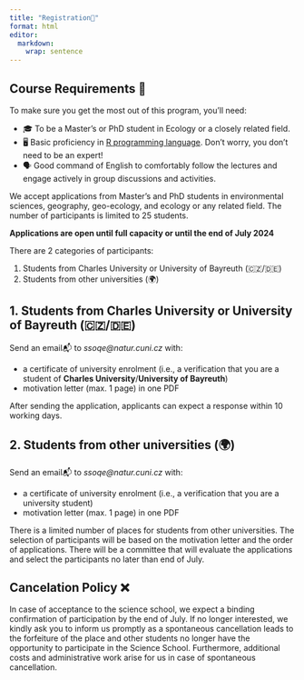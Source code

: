 ```yaml
---
title: "Registration📝"
format: html
editor: 
  markdown: 
    wrap: sentence
---
```


:::{.callout-note}
## Course Requirements 📝
To make sure you get the most out of this program, you'll need:

* 🎓 To be a Master’s or PhD student in Ecology or a closely related field.
* 🖥️ Basic proficiency in [R programming language](https://en.wikipedia.org/wiki/R_(programming_language)). Don't worry, you don't need to be an expert!
* 🗣️ Good command of English to comfortably follow the lectures and engage actively in group discussions and activities.
:::

We accept applications from Master's and PhD students in environmental sciences, geography, geo-ecology, and ecology or any related field. The number of participants is limited to 25 students.

:::{.callout-important}
**Applications are open until full capacity or until the end of July 2024**   
:::

There are 2 categories of participants:

1. Students from Charles University or University of Bayreuth (🇨🇿/🇩🇪)
2. Students from other universities (🌍)

## 1. Students from Charles University or University of Bayreuth (🇨🇿/🇩🇪)

Send an email📬 to *ssoqe@natur.cuni.cz* with:

   * a certificate of university enrolment (i.e., a verification that you are a student of **Charles University**/**University of Bayreuth**)
   * motivation letter (max. 1 page) in one PDF

After sending the application, applicants can expect a response within 10 working days. 

## 2. Students from other universities (🌍)

Send an email📬 to *ssoqe@natur.cuni.cz* with:

  * a certificate of university enrolment (i.e., a verification that you are a university student)
  * motivation letter (max. 1 page) in one PDF

There is a limited number of places for students from other universities. The selection of participants will be based on the motivation letter and the order of applications. There will be a committee that will evaluate the applications and select the participants no later than end of July.

## Cancelation Policy ❌

In case of acceptance to the science school, we expect a binding confirmation of participation by the end of July. If no longer interested, we kindly ask you to inform us promptly as a spontaneous cancellation leads to the forfeiture of the place and other students no longer have the opportunity to participate in the Science School. Furthermore, additional costs and administrative work arise for us in case of spontaneous cancellation.







